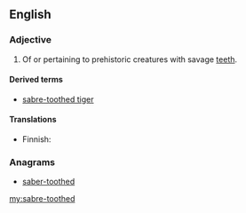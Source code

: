 ==English==

===Adjective===
{{en-adj|-}}

# Of or pertaining to prehistoric creatures with savage [[teeth]].

====Derived terms====
* [[sabre-toothed tiger]]

====Translations====
{{trans-top|having savage teeth}}
* Finnish: {{t|fi|sapelihampainen}}
{{trans-mid}}
{{trans-bottom}}

===Anagrams===
* [[saber-toothed#English|saber-toothed]]

[[my:sabre-toothed]]